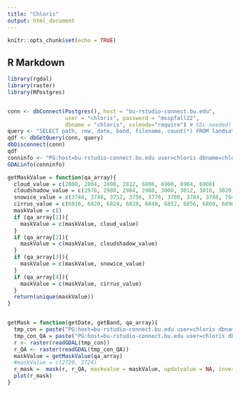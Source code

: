 ```yaml
---
title: "Chloris"
output: html_document
---
```


```r
knitr::opts_chunk$set(echo = TRUE)
```

## R Markdown


```r
library(rgdal)
library(raster)
library(RPostgres)


conn <- dbConnect(Postgres(), host = "bu-rstudio-connect.bu.edu",
                  user = "chloris", password = "msspfall22",
                  dbname = "chloris", sslmode="require") # SSL needed!
query <- "SELECT path, row, date, band, filename, count(*) FROM landsat GROUP BY path, row, date, band, filename LIMIT 10"
qdf <- dbGetQuery(conn, query)
dbDisconnect(conn)
qdf
conninfo <- "PG:host=bu-rstudio-connect.bu.edu user=chloris dbname=chloris password=msspfall22 table=landsat mode=2 where='date=\\'2021-10-17\\' AND band=\\'4\\''"
GDALinfo(conninfo)

getMaskValue = function(qa_array){
  cloud_value = c(2800, 2804, 2808, 2812, 6896, 6900, 6904, 6908)
  cloudshadow_value = c(2976, 2980, 2984, 2988, 3008, 3012, 3016, 3020, 7072, 7076, 7080, 7084, 7104, 7108, 7112, 7116)
  snowice_value = c(3744, 3748, 3752, 3756, 3776, 3780, 3784, 3788, 7840, 7844, 7848, 7852, 7872, 7876, 7880, 7884)
  cirrus_value = c(6816, 6820, 6824, 6828, 6848, 6852, 6856, 6860, 6896, 6900, 6904, 6908, 7072, 7076, 7080, 7084, 7104, 7108, 7112, 7116, 7840, 7844, 7848, 7852, 7872, 7876, 7880, 7884)
  maskValue = c()
  if (qa_array[1]){
    maskValue = c(maskValue, cloud_value)
  }
  if (qa_array[2]){
    maskValue = c(maskValue, cloudshadow_value)
  }
  if (qa_array[3]){
    maskValue = c(maskValue, snowice_value)
  }
  if (qa_array[4]){
    maskValue = c(maskValue, cirrus_value)
  }
  return(unique(maskValue))
}


getMask = function(getDate, getBand, qa_array){
  tmp_con = paste("PG:host=bu-rstudio-connect.bu.edu user=chloris dbname=chloris password=msspfall22 table=landsat mode=2 where='date=\\'", getDate, "\\' AND band=\\'", getBand, "\\''", sep = "")
  tmp_con_QA = paste("PG:host=bu-rstudio-connect.bu.edu user=chloris dbname=chloris password=msspfall22 table=landsat mode=2 where='date=\\'", getDate, "\\' AND band=\\'QA\\''", sep = "")
  r <- raster(readGDAL(tmp_con))
  r_QA <- raster(readGDAL(tmp_con_QA))
  maskValue = getMaskValue(qa_array)
  #maskValue = c(2720, 2724)
  r_mask =  mask(r, r_QA, maskvalue = maskValue, updatvalue = NA, inverse = TRUE)
  plot(r_mask)
}
```

